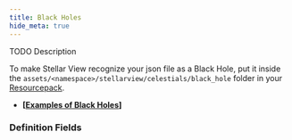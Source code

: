 ```yaml
---
title: Black Holes
hide_meta: true
---
```


TODO Description

To make Stellar View recognize your json file as a Black Hole, put it inside the `assets/<namespace>/stellarview/celestials/black_hole` folder in your [Resourcepack](https://minecraft.wiki/w/Resource_pack).

* **[[Examples of Black Holes](https://github.com/Povstalec/StellarView/tree/main/src/main/resources/assets/stellarview/stellarview/celestials/black_hole)]**

### Definition Fields